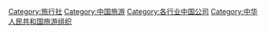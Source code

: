 [[Category:旅行社|Category:旅行社]]
[[Category:中国旅游|Category:中国旅游]]
[[Category:各行业中国公司|Category:各行业中国公司]]
[[Category:中华人民共和国旅游组织|Category:中华人民共和国旅游组织]]
